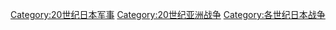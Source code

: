 [[Category:20世纪日本军事|Category:20世纪日本军事]]
[[Category:20世纪亚洲战争|Category:20世纪亚洲战争]]
[[Category:各世纪日本战争|Category:各世纪日本战争]]